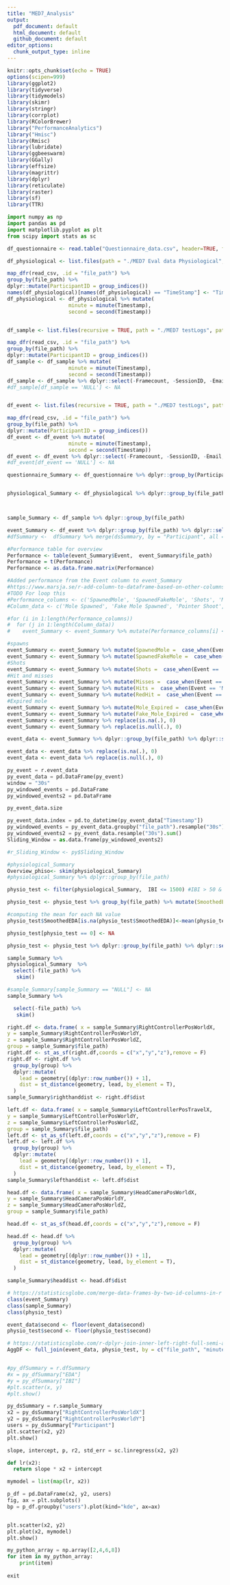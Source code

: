 ```yaml
---
title: "MED7_Analysis"
output: 
  pdf_document: default
  html_document: default
  github_document: default
editor_options:
  chunk_output_type: inline
---
```


```r
knitr::opts_chunk$set(echo = TRUE)
options(scipen=999)
library(ggplot2)
library(tidyverse)
library(tidymodels)
library(skimr)
library(stringr)
library(corrplot)
library(RColorBrewer)
library("PerformanceAnalytics")
library("Hmisc")
library(Rmisc)
library(lubridate)
library(ggbeeswarm)
library(GGally)
library(effsize)
library(magrittr)
library(dplyr)
library(reticulate)
library(raster)
library(sf)
library(TTR)
```

```python
import numpy as np
import pandas as pd
import matplotlib.pyplot as plt
from scipy import stats as sc
```


```r

df_questionnaire <- read.table("Questionnaire_data.csv", header=TRUE, fill = FALSE, sep=",")

df_physiological <- list.files(path = "./MED7 Eval data Physiological", full.names = T) %>%

map_dfr(read_csv, .id = "file_path") %>%
group_by(file_path) %>%
dplyr::mutate(ParticipantID = group_indices())
names(df_physiological)[names(df_physiological) == "TimeStamp"] <- "Timestamp"  
df_physiological <- df_physiological %>% mutate(
                    minute = minute(Timestamp),
                    second = second(Timestamp))


df_sample <- list.files(recursive = TRUE, path = "./MED7 testLogs", pattern = "Sample.csv",full.names = T) %>%

map_dfr(read_csv, .id = "file_path") %>%
group_by(file_path) %>%
dplyr::mutate(ParticipantID = group_indices())
df_sample <- df_sample %>% mutate(
                    minute = minute(Timestamp),
                    second = second(Timestamp))
df_sample <- df_sample %>% dplyr::select(-Framecount, -SessionID, -Email, -Event, -ParticipantID)
#df_sample[df_sample == 'NULL'] <- NA


df_event <- list.files(recursive = TRUE, path = "./MED7 testLogs", pattern = "Event.csv",full.names = T) %>%

map_dfr(read_csv, .id = "file_path") %>%
group_by(file_path) %>%
dplyr::mutate(ParticipantID = group_indices())
df_event <- df_event %>% mutate(
                    minute = minute(Timestamp),
                    second = second(Timestamp))
df_event <- df_event %>% dplyr::select(-Framecount, -SessionID, -Email, -ParticipantID)
#df_event[df_event == 'NULL'] <- NA

questionnaire_Summary <- df_questionnaire %>% dplyr::group_by(Participant) %>% dplyr::select(-Notes ) %>% na.omit()


physiological_Summary <- df_physiological %>% dplyr::group_by(file_path) %>% dplyr::select(file_path, EDA, IBI, Timestamp, minute, second, -ParticipantID) 



sample_Summary <- df_sample %>% dplyr::group_by(file_path)

event_Summary <- df_event %>% dplyr::group_by(file_path) %>% dplyr::select(-TestId, -PlayedPattern)
#dfSummary <-  dfSummary %>% merge(dsSummary, by = "Participant", all = T)
```

```r
#Performance table for overview
Performance <- table(event_Summary$Event,  event_Summary$file_path)
Performance = t(Performance)
Performance <- as.data.frame.matrix(Performance)

#Added performance from the Event column to event_Summary
#https://www.marsja.se/r-add-column-to-dataframe-based-on-other-columns-conditions-dplyr/
#TODO For loop this
#Performance_columns <- c('SpawnedMole', 'SpawnedFakeMole', 'Shots', 'Misses', 'Hits', 'RedHit', 'Mole_Expired', 'Fake_Mole_Expired')
#Column_data <- c('Mole Spawned', 'Fake Mole Spawned', 'Pointer Shoot', 'Mole Missed', 'Mole Hit', 'Fake Mole Hit', 'Mole Expired', 'Fake Mole Expired')

#for (i in 1:length(Performance_columns))
#  for (j in 1:length(Column_data))
#    event_Summary <- event_Summary %>% mutate(Performance_columns[i] <-  case_when(Event == Column_data[j] ~ 1))

#spawns
event_Summary <- event_Summary %>% mutate(SpawnedMole =  case_when(Event == 'Mole Spawned' ~ 1))
event_Summary <- event_Summary %>% mutate(SpawnedFakeMole =  case_when(Event == 'Fake Mole Spawned' ~ 1))
#Shots
event_Summary <- event_Summary %>% mutate(Shots =  case_when(Event == 'Pointer Shoot' ~ 1))
#Hit and misses
event_Summary <- event_Summary %>% mutate(Misses =  case_when(Event == 'Mole Missed' ~ 1))
event_Summary <- event_Summary %>% mutate(Hits =  case_when(Event == 'Mole Hit' ~ 1))
event_Summary <- event_Summary %>% mutate(RedHit =  case_when(Event == 'Fake Mole Hit' ~ 1))
#Expired mole
event_Summary <- event_Summary %>% mutate(Mole_Expired =  case_when(Event == 'Mole Expired' ~ 1))
event_Summary <- event_Summary %>% mutate(Fake_Mole_Expired =  case_when(Event == 'Fake Mole Expired' ~ 1))
event_Summary <- event_Summary %>% replace(is.na(.), 0)
event_Summary <- event_Summary %>% replace(is.null(.), 0)

```

```r
event_data <- event_Summary %>% dplyr::group_by(file_path) %>% dplyr::select(SpawnedMole, SpawnedFakeMole, Shots, Misses, Hits, RedHit, Mole_Expired,  Fake_Mole_Expired, file_path, Timestamp, minute, second,)

event_data <- event_data %>% replace(is.na(.), 0)
event_data <- event_data %>% replace(is.null(.), 0)
```

```python
py_event = r.event_data
py_event_data = pd.DataFrame(py_event)
window = "30s"
py_windowed_events = pd.DataFrame
py_windowed_events2 = pd.DataFrame

py_event_data.size

py_event_data.index = pd.to_datetime(py_event_data["Timestamp"])
py_windowed_events = py_event_data.groupby("file_path").resample("30s").sum()
py_windowed_events2 = py_event_data.resample("30s").sum()
Sliding_Window = as.data.frame(py_windowed_events2)
```

```r
#r_Sliding_Window <- py$Sliding_Window

```

```r

#physiological_Summary 
Overview_phiso<- skim(physiological_Summary)
#physiological_Summary %>% dplyr::group_by(file_path)

physio_test <- filter(physiological_Summary,  IBI <= 1500) #IBI > 50 &

physio_test <- physio_test %>% group_by(file_path) %>% mutate(SmoothedEDA = runMean(EDA, 5))

#computing the mean for each NA value
physio_test$SmoothedEDA[is.na(physio_test$SmoothedEDA)]<-mean(physio_test$SmoothedEDA, na.rm = T)

physio_test[physio_test == 0] <- NA

physio_test <- physio_test %>% dplyr::group_by(file_path) %>% dplyr::select(-EDA, -Timestamp)

```

```r
sample_Summary %>%
physiological_Summary  %>%
  select(-file_path) %>%
   skim()

#sample_Summary[sample_Summary == "NULL"] <- NA
sample_Summary %>%

  select(-file_path) %>%
   skim()

```

```r
right.df <- data.frame( x = sample_Summary$RightControllerPosWorldX,
y = sample_Summary$RightControllerPosWorldY,
z = sample_Summary$RightControllerPosWorldZ,
group = sample_Summary$file_path)
right.df <- st_as_sf(right.df,coords = c("x","y","z"),remove = F)
right.df <- right.df %>%
  group_by(group) %>%
  dplyr::mutate(
    lead = geometry[(dplyr::row_number()) + 1],
    dist = st_distance(geometry, lead, by_element = T),
  )
sample_Summary$righthanddist <- right.df$dist

left.df <- data.frame( x = sample_Summary$LeftControllerPosTravelX,
y = sample_Summary$LeftControllerPosWorldY,
z = sample_Summary$LeftControllerPosWorldZ,
group = sample_Summary$file_path)
left.df <- st_as_sf(left.df,coords = c("x","y","z"),remove = F)
left.df <- left.df %>%
  group_by(group) %>%
  dplyr::mutate(
    lead = geometry[(dplyr::row_number()) + 1],
    dist = st_distance(geometry, lead, by_element = T),
  )
sample_Summary$lefthanddist <- left.df$dist
```

```r
head.df <- data.frame( x = sample_Summary$HeadCameraPosWorldX,
y = sample_Summary$HeadCameraPosWorldY,
z = sample_Summary$HeadCameraPosWorldZ,
group = sample_Summary$file_path)

head.df <- st_as_sf(head.df,coords = c("x","y","z"),remove = F)

head.df <- head.df %>%
  group_by(group) %>%
  dplyr::mutate(
    lead = geometry[(dplyr::row_number()) + 1],
    dist = st_distance(geometry, lead, by_element = T),
  )

sample_Summary$headdist <- head.df$dist
```

```r
# https://statisticsglobe.com/merge-data-frames-by-two-id-columns-in-r 
class(event_Summary)
class(sample_Summary)
class(physio_test)

event_data$second <- floor(event_data$second)
physio_test$second <- floor(physio_test$second)

# https://statisticsglobe.com/r-dplyr-join-inner-left-right-full-semi-anti
AggDF <- full_join(event_data, physio_test, by = c("file_path", "minute", "second"))



```

```python


#py_dfSummary = r.dfSummary
#x = py_dfSummary["EDA"]
#y = py_dfSummary["IBI"]
#plt.scatter(x, y)
#plt.show()

py_dsSummary = r.sample_Summary
x2 = py_dsSummary["RightControllerPosWorldX"]
y2 = py_dsSummary["RightControllerPosWorldY"]
users = py_dsSummary["Participant"]
plt.scatter(x2, y2)
plt.show()

slope, intercept, p, r2, std_err = sc.linregress(x2, y2)

def lr(x2):
  return slope * x2 + intercept

mymodel = list(map(lr, x2))

p_df = pd.DataFrame(x2, y2, users)
fig, ax = plt.subplots()
bp = p_df.groupby("users").plot(kind="kde", ax=ax)


plt.scatter(x2, y2)
plt.plot(x2, mymodel)
plt.show()

```

```python
my_python_array = np.array([2,4,6,8])
for item in my_python_array:
    print(item)
    
exit
```

